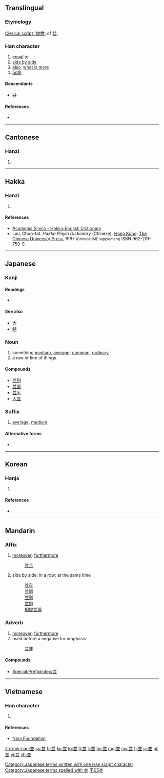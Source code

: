 {{also|并|幷|竝}}
==Translingual==
{{Hani-forms|[[并]]|並}}
===Etymology===
[[w:Clerical script|Clerical script (隸書)]] of [[竝]].

===Han character===
{{Han char|rn=1|rad=一|as=07|sn=8|four=8010<sub>2</sub>|canj=廿廿金 (TTC)|ids=⿱[[䒑]][[业]]}}

# [[equal]] to
# [[side by side]]
# [[also]], [[what is more]]
# [[both]]

====Descendants====
* [[并]]

====References====
* {{Han ref|kx=0078.140|dkj=00054|dj=0157.250|hdz=10246.020|uh=4E26|ud=20006|bh=A8C3|bd=43203}}

----

==Cantonese==

===Hanzi===
{{yue-hanzi|jyut=[[bing3]], [[bing6]], [[bong6]]|y=bing3, bing6, bong6}}

# {{defn|lang=yue|sort=一07}}

----

==Hakka==

===Hanzi===
{{hak-hanzi|poj=[[pìn]] (pin<sup>3</sup>)|gd=|hpy=bin4}}

# {{defn|lang=hak|sort=一07}}

====References====
*[http://minhakka.ling.sinica.edu.tw/bkg/hakyin/search.php?DETAIL=1&LIMIT=id=32140&dbname=su_tian_1&graph=2 Academia Sinica - Hakka-English Dictionary]
*Lau, Chun-fat. ''Hakka Pinyin Dictionary'' (Chinese). [[Hong Kong]]: [[w:Chinese University of Hong Kong|The Chinese University Press]], 1997 <small>(Chinese IME supplement)</small> ISBN 962-201-750-9.

----

==Japanese==

===Kanji===
{{ja-kanji|grade=6|rs=一07}}

====Readings====
* {{ja-readings|on=[[へい]] (hei)|kun=[[なみ]] (nami), [[ならぶ]] (narabu), [[ならびに]] (narabini)}}

====See also====
* [[大]]
* [[特]]

===Noun===
{{ja-noun|k|hira=なみ|rom=nami}}

# something [[medium]], [[average]], [[common]], [[ordinary]]
# a row or line of things

====Compounds====
* [[並列]]
* [[並置]]
* [[並木]]
* [[人並]]

===Suffix===
{{ja-pos|k|suffix|hira=なみ|rom=nami}} 

# [[average]], [[medium]]

====Alternative forms====
* {{l|ja|並み}} 

[[Category:Japanese terms written with one Han script character]]
[[Category:Japanese terms spelled with 並]]
----

==Korean==

===Hanja===
{{ko-hanja|hangeul=병|rv=byeong|mr=pyŏng|eumhun=아우를|ehrv=aureul|ehmr=aurǔl|ehy=}}

# {{defn|lang=ko|sort=一07}}

====References====
* {{Hanja ref|nav=13654}}

----

==Mandarin==

===Affix===
{{head|cmn|morpheme|simplified||Pinyin|bìng|traditional|並}}

# [[moreover]]; [[furthermore]]
#: [[並且]]
# side by side; in a row; at the same time
#: [[並存]]
#: [[並肩]]
#: [[並列]]
#: [[並排]]
#: [[相提並論]]

===Adverb===
{{cmn-adv|t|pin=bìng|pint=bing4|tra=並|sim=并|rs=干05}}

# [[moreover]]; [[furthermore]]
# used before a negative for emphasis
#: [[並非]]

====Compounds====
* [[Special:Prefixindex/並]]

[[Category:cmn:Elementary Mandarin in traditional script|干05並]]

----

==Vietnamese==

===Han character===
{{vi-hantu|[[tịnh]]|rs=一07}}

# {{defn|lang=vi|sort=一07}}

====References====
*[http://nomfoundation.org/common/nom_details.php?codepoint=4e26 Nom Foundation]

[[zh-min-nan:並]]
[[cs:並]]
[[fr:並]]
[[ko:並]]
[[lo:並]]
[[lt:並]]
[[li:並]]
[[hu:並]]
[[mg:並]]
[[ms:並]]
[[fj:並]]
[[ja:並]]
[[pl:並]]
[[vi:並]]
[[zh:並]]